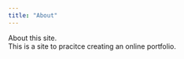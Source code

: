 ```yaml
---
title: "About"
---
```


About this site.
<br/>
This is a site to pracitce creating an online portfolio.
